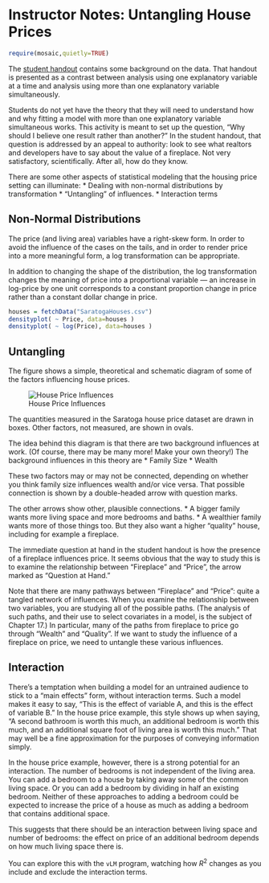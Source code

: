 Instructor Notes: Untangling House Prices
========================================================

```r
require(mosaic,quietly=TRUE)
```

The [student handout](UntanglingHousePrices.pdf) contains some background on the data.  That handout is presented as a contrast between analysis using one explanatory variable at a time and analysis using more than one explanatory variable simultaneously.

Students do not yet have the theory that they will need to understand how and why fitting a model with more than one explanatory variable simultaneous works.  This activity is meant to set up the question, "Why should I believe one result rather than another?"  In the student handout, that question is addressed by an appeal to authority: look to see what realtors and developers have to say about the value of a fireplace.  Not very satisfactory, scientifically.  After all, how do they know.

There are some other aspects of statistical modeling that the housing price setting can illuminate:
* Dealing with non-normal distributions by transformation
* "Untangling" of influences.
* Interaction terms

Non-Normal Distributions
------------------------
The price (and living area) variables have a right-skew form.  In order to avoid the influence of the cases on the tails, and in order to render price into a more meaningful form, a log transformation can be appropriate.

In addition to changing the shape of the distribution, the log transformation changes the meaning of price into a proportional variable --- an increase in log-price by one unit corresponds to a constant proportion change in price rather than a constant dollar change in price.

```r
houses = fetchData("SaratogaHouses.csv")
densityplot( ~ Price, data=houses )
densityplot( ~ log(Price), data=houses )
```

Untangling
----------

The figure shows a simple, theoretical and schematic diagram of some of the factors influencing house prices.

![House Price Influences](HousePriceInfluences.png)

The quantities measured in the Saratoga house price dataset are drawn in boxes.  Other factors, not measured, are shown in ovals.

The idea behind this diagram is that there are two background influences at work.  (Of course, there may be many more!  Make your own theory!)  The background influences in this theory are 
* Family Size
* Wealth

These two factors may or may not be connected, depending on whether you think family size influences wealth and/or vice versa.  That possible connection is shown by a double-headed arrow with question marks.  

The other arrows show other, plausible connections.
* A bigger family wants more living space and more bedrooms and baths.
* A wealthier family wants more of those things too.  But they also want a higher "quality" house, including for example a fireplace.

The immediate question at hand in the student handout is how the presence of a fireplace influences price.  It seems obvious that the way to study this is to examine the relationship between "Fireplace" and "Price", the arrow marked as "Question at Hand."

Note that there are many pathways between "Fireplace" and "Price": quite a tangled network of influences.  When you examine the relationship between two variables, you are studying all of the possible paths.  (The analysis of such paths, and their use to select covariates in a model, is the subject of Chapter 17.)  In particular, many of the paths from fireplace to price go through "Wealth" and "Quality".  If we want to study the influence of a fireplace on price, we need to untangle these various influences.

Interaction
-----------

There's a temptation when building a model for an untrained audience to stick to a "main effects" form, without interaction terms.  Such a model makes it easy to say, "This is the effect of variable A, and this is the effect of variable B."  In the house price example, this style shows up when saying, "A second bathroom is worth this much, an additional bedroom is worth this much, and an additional square foot of living area is worth this much."  That may well be a fine approximation for the purposes of conveying information simply.

In the house price example, however, there is a strong potential for an interaction. The number of bedrooms is not independent of the living area.  You can add a bedroom to a house by taking away some of the common living space.  Or you can add a bedroom by dividing in half an existing bedroom.  Neither of these approaches to adding a bedroom could be expected to increase the price of a house as much as adding a bedroom that contains additional space.  

This suggests that there should be an interaction between living space and number of bedrooms: the effect on price of an additional bedroom depends on how much living space there is.

You can explore this with the `vLM` program, watching how $R^2$ changes as you include and exclude the interaction terms.

